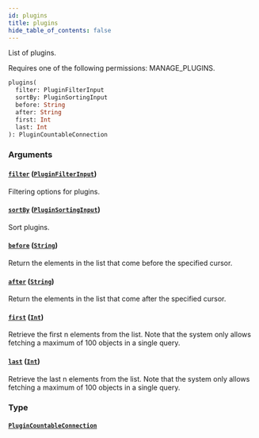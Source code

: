 ```yaml
---
id: plugins
title: plugins
hide_table_of_contents: false
---
```


List of plugins.

Requires one of the following permissions: MANAGE_PLUGINS.

```graphql
plugins(
  filter: PluginFilterInput
  sortBy: PluginSortingInput
  before: String
  after: String
  first: Int
  last: Int
): PluginCountableConnection
```

### Arguments

#### [`filter`](#) ([`PluginFilterInput`](../../../developer/api-reference/inputs/plugin-filter-input))

Filtering options for plugins.

#### [`sortBy`](#) ([`PluginSortingInput`](../../../developer/api-reference/inputs/plugin-sorting-input))

Sort plugins.

#### [`before`](#) ([`String`](../../../developer/api-reference/scalars/string))

Return the elements in the list that come before the specified cursor.

#### [`after`](#) ([`String`](../../../developer/api-reference/scalars/string))

Return the elements in the list that come after the specified cursor.

#### [`first`](#) ([`Int`](../../../developer/api-reference/scalars/int))

Retrieve the first n elements from the list. Note that the system only allows fetching a maximum of 100 objects in a single query.

#### [`last`](#) ([`Int`](../../../developer/api-reference/scalars/int))

Retrieve the last n elements from the list. Note that the system only allows fetching a maximum of 100 objects in a single query.

### Type

#### [`PluginCountableConnection`](../../../developer/api-reference/objects/plugin-countable-connection)
